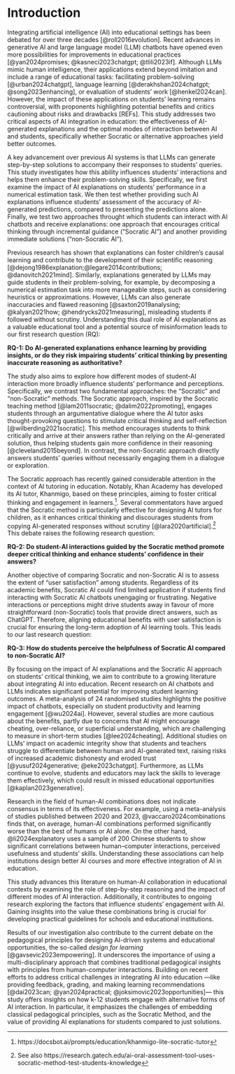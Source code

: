 # Introduction

Integrating artificial intelligence (AI) into educational settings has been debated for over three decades [@roll2016evolution]. Recent advances in generative AI and large language model (LLM) chatbots have opened even more possibilities for improvements in educational practices [@yan2024promises; @kasneci2023chatgpt; @tlili2023if]. Although LLMs mimic human intelligence, their applications extend beyond imitation and include a range of educational tasks: facilitating problem-solving [@urban2024chatgpt], language learning [@derakhshan2024chatgpt; @song2023enhancing], or evaluation of students' work [@henkel2024can]. However, the impact of these applications on students' learning remains controversial, with proponents highlighting potential benefits and critics cautioning about risks and drawbacks [REFs]. This study addresses two critical aspects of AI integration in education: the effectiveness of AI-generated explanations and the optimal modes of interaction between AI and students, specifically whether Socratic or alternative approaches yield better outcomes.


A key advancement over previous AI systems is that LLMs can generate step-by-step solutions to accompany their responses to students' queries. This study investigates how this ability influences students' interactions and helps them enhance their problem-solving skills. Specifically, we first examine the impact of AI explanations on students' performance in a numerical estimation task. We then test whether providing such AI explanations influence students' assessment of the accuracy of AI-generated predictions, compared to presenting the predictions alone. Finally, we test two approaches throught which students can interact with AI chatbots and receive explanations: one approach that encourages critical thinking through incremental guidance ("Socratic AI")  and another providing immediate solutions ("non-Socratic AI").

<!-- A key advancement over previous AI systems is that LLMs can generate step-by-step solutions to accompany their responses to students' queries. This study investigates how LLMs' ability to generate step-by-step explanations influences students' problem-solving skills and their critical evaluation of AI-generated responses. Specifically, we examine the impact of AI explanations on students' performance in a numerical estimation task and their assessment of the accuracy of AI-generated predictions. -->

Previous research has shown that explanations can foster children's causal learning and contribute to the development of their scientific reasoning [@dejong1986explanation;@legare2014contributions; @danovitch2021mind]. Similarly,  explanations generated by LLMs may guide students in their problem-solving, for example, by decomposing a numerical estimation task into more manageable steps, such as considering heuristics or approximations. However, LLMs can also generate inaccuracies and flawed reasoning [@saxton2019analysing; @kalyan2021how; @hendrycks2021measuring], misleading students if followed without scrutiny. Understanding this dual role of AI explanations as a valuable educational tool and a potential source of misinformation leads to our first research question (RQ):

**RQ-1: Do AI-generated explanations enhance learning by providing insights, or do they risk impairing students' critical thinking by presenting inaccurate reasoning as authoritative?**

The study also aims to explore how different modes of student-AI interaction more broadly influence students' performance and perceptions. Specifically, we contrast two fundamental approaches: the "Socratic” and “non-Socratic” methods. The Socratic approach, inspired by the Socratic teaching method [@lam2011socratic; @dalim2022promoting], engages students through an argumentative dialogue where the AI tutor asks thought-provoking questions to stimulate critical thinking and self-reflection [@wilberding2021socratic]. This method encourages students to think critically and arrive at their answers rather than relying on the AI-generated solution, thus helping students gain more confidence in their reasoning [@cleveland2015beyond]. In contrast, the non-Socratic approach directly answers students' queries without necessarily engaging them in a dialogue or exploration.

The Socratic approach has recently gained considerable attention in the context of AI tutoring in education. Notably, Khan Academy has developed its AI tutor, Khanmigo, based on these principles, aiming to foster critical thinking and engagement in learners.^[https://docsbot.ai/prompts/education/khanmigo-lite-socratic-tutor]. Several commentators have argued that the Socratic method is particularly effective for designing AI tutors for children, as it enhances critical thinking and discourages students from copying AI-generated responses without scrutiny [@lara2020artificial].^[See also https://research.gatech.edu/ai-oral-assessment-tool-uses-socratic-method-test-students-knowledge] This debate raises the following research question:

**RQ-2: Do student-AI interactions guided by the Socratic method promote deeper critical thinking and enhance students' confidence in their answers?** 

Another objective of comparing Socratic and non-Socratic AI is to assess the extent of "user satisfaction" among students. Regardless of its academic benefits, Socratic AI could find limited application if students find interacting with Socratic AI chatbots unengaging or frustrating. Negative interactions or perceptions might drive students away in favour of more straightforward (non-Socratic) tools that provide direct answers, such as ChatGPT. Therefore, aligning educational benefits with user satisfaction is crucial for ensuring the long-term adoption of AI learning tools. This leads to our last research question:

**RQ-3: How do students perceive the helpfulness of Socratic AI compared to non-Socratic AI?**

By focusing on the impact of AI explanations and the Socratic AI approach on students' critical thinking, we aim to contribute to a growing literature about integrating AI into education. Recent research on AI chatbots and LLMs indicates significant potential for improving student learning outcomes. A meta-analysis of 24 randomised studies highlights the positive impact of chatbots, especially on student productivity and learning engagement [@wu2024ai]. However, several studies are more cautious about the benefits, partly due to concerns that AI might encourage cheating, over-reliance, or superficial understanding, which are challenging to measure in short-term studies [@lee2024cheating]. Additional studies on LLMs' impact on academic integrity show that students and teachers struggle to differentiate between human and AI-generated text, raising risks of increased academic dishonesty and eroded trust [@yusuf2024generative; @eke2023chatgpt]. Furthermore, as LLMs continue to evolve, students and educators may lack the skills to leverage them effectively, which could result in missed educational opportunities [@kaplan2023generative].

<!-- The ethical and societal implications of LLMs in education are also complex. Issues such as bias, privacy, surveillance, and autonomy persist, especially in K-12 contexts, where the impact of algorithmic decisions on young learners' agency and privacy can be profound [@williams2024ethical]. LLMs introduce unique challenges, notably in alignment, where the system's goals may not align fully with educational objectives, despite companies' efforts to mitigate such risks through fine-tuning and reinforcement learning [@gabriel2020artificial]. Concerns also extend to students' digital well-being, as AI in education could inadvertently contribute to unhealthy digital habits and reliance on AI assistance over critical thinking [@weidinger2022taxonomy]. Given these multidimensional impacts, further research is needed to optimise AI's role in education, balancing short-term learning gains with long-term skill development and ethical considerations. -->

<!-- Contributions -->

Research in the field of human-AI combinations does not indicate consensus in terms of its effectiveness. For example, using a meta-analysis of studies published between 2020 and 2023, @vaccaro2024combinations finds that, on average, human-AI combinations performed significantly worse than the best of humans or AI alone. On the other hand, @li2024explanatory uses a sample of 200 Chinese students to show significant correlations between human–computer interactions, perceived usefulness and students' skills. Understanding these associations can help institutions design better AI courses and more effective integration of AI in education. 

This study advances this literature on human-AI collaboration in educational contexts by examining the role of step-by-step reasoning and the impact of different modes of AI interaction. Additionally, it contributes to ongoing research exploring the factors that influence students' engagement with AI. Gaining insights into the value these combinations bring is crucial for developing practical guidelines for schools and educational institutions.

Results of our investigation also contribute to the current debate on the pedagogical principles for designing AI-driven systems and educational opportunities, the so-called _design for learning_ [@gavsevic2023empowering]. It underscores the importance of using a multi-disciplinary approach that combines traditional pedagogical insights with principles from human-computer interactions. Building on recent efforts to address critical challenges in integrating AI into education ---like providing feedback, grading, and making learning recommendations [@dai2023can; @yan2024practical; @joksimovic2023opportunities]--- this study offers insights on how k-12 students engage with alternative forms of AI interaction. In particular, it emphasizes the challenges of embedding classical pedagogical principles, such as the Socratic Method, and the value of providing AI explanations for students compared to just solutions.

<!-- One concern is that students will rely on AI results instead of learning from it, resulting in an ineffective AI human combination. In a related experimental study, @darvishi2024impact (n = 1625)  -->

